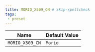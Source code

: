 ```yaml
---
title: MORIO_X509_CN # skip-spellcheck
tags:
 - preset
---
```





<!-- MORIO_AUTO_GENERATED_CONTENT_STARTS - Manual changes made below will be overwritten skip-spellcheck -->
| Name | Default Value |
|------|---------------|
| `MORIO_X509_CN` | `Morio` |
<!-- MORIO_AUTO_GENERATED_CONTENT_ENDS - Manual changes made above will be overwritten skip-spellcheck -->
